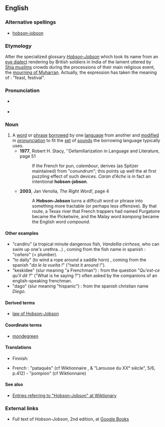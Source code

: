 ==English==
{{wikipedia}}

===Alternative spellings===
* [[hobson-jobson]]

===Etymology===
After the specialized glossary [[w:Hobson-Jobson|''Hobson-Jobson'']] which took its name from an [[eye dialect]] rendering by British soldiers in India of the lament {{term|يا حسن يا حسين|sc=Arab|tr=yā ħassan! yā ħussayn!||O Hassan! O Hussein!}} uttered by [[Shia muslims]] crowds during the processions of their main religious event, the  [[mourning of Muharran]]. Actually, the expression has taken the meaning of : "feast, festival".

===Pronunciation===
* {{a|UK}} {{IPA|/ˌhɒb.sənˈdʒɒb.sən/}}
* {{a|US}} {{IPA|/ˌhɑb.sənˈdʒɑb.sən/}}

===Noun===
{{en-noun|s}}

{{examples-right|width=50%|examples=English {{term|hoosegow||lang=en|jail}} from Spanish {{term|juzgado||lang=es}}<br />English {{term|plonk||lang=en|cheap wine}} from the word "''blanc''" in {{term|vin blanc||lang=fr|white wine}}}}

# A [[word]] or [[phrase]] [[borrow]]ed by one [[language]] from another and [[modify|modified]] in [[pronunciation]] to fit the [[set]] of [[sound]]s the borrowing language typically uses.
#* '''1977''', Robert H. Stacy, ''Defamiliarization in Language and Literature, page 51
#*: If the French for pun, ''calembour'', derives (as Spitzer maintained) from "conundrum"; this points up well the at first puzzling effect of such devices.  ''Caran d'Ache'' is in fact an intentional '''hobson-jobson'''.
#* '''2003''', Jan Venolia, ''The Right Word!''‎, page 4
#*: A '''Hobson-Jobson''' turns a difficult word or phrase into something more tractable (or perhaps less offensive).  By that route, a Texas river that French trappers had named Purgatoire became the Picketwire, and the Malay word ''kampong'' became the English word ''compound''.
====Other examples====
* "candiru" (a tropical minute dangerous fish, ''Vandellia cirrhosa'', who can swim up one's urethra...) , coming from the fish name in spanish : "''cañero''" (= plumber).
*"to dally" (to wind a rope around a saddle horn) , coming from the spanish "''da le la vuelta !''" ("twist it around !").
* "keskidee" (slur meaning "a Frenchman") : from the question "''Qu'est-ce qu'il dit ?''" ("What is he saying ?") often asked by the companions of an english-speaking frenchman.
* "dago" (slur meaning "hispanic") : from the spanish christian name ''Diego''.

====Derived terms====
* [[law of Hobson-Jobson]]

====Coordinate terms====
* [[mondegreen]]

====Translations====
{{trans-top|borrowed word with altered pronunciation}}
* Finnish: {{t|fi|erikoislaina}}
{{trans-mid}}
{{trans-bottom}}
* French : "pataquès" (cf Wiktionnaire , & "Larousse du XX° siècle", 5/6, p.412)  - "pompion" (cf Wiktionnaire)

====See also====
*[http://en.wiktionary.org/w/index.php?title=Special%3ASearch&redirs=0&search=hobson-jobson&fulltext=Search&ns0=1&ns100=1&title=Special%3ASearch&advanced=1&fulltext=Advanced+search Entries referring to "Hobson-Jobson" at Wiktionary]

===External links===
* Full text of ''Hobson-Jobson'', 2nd edition, at [http://books.google.com/books?id=PQYYAAAAMAAJ&printsec=frontcover&dq=hobson-jobson&ei=N3JKSqa4BoGczQT-w7myBg Google Books]